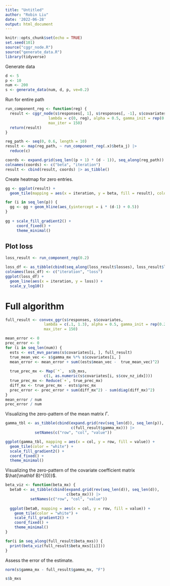 ```yaml
---
title: "Untitled"
author: "Robin Liu"
date: '2022-06-28'
output: html_document
---
```


```r
knitr::opts_chunk$set(echo = TRUE)
set.seed(101)
source("cggr_node.R")
source("generate_data.R")
library(tidyverse)
```

Generate data
```r
d <- 5
p <- 10
num <- 200
s <- generate_data(num, d, p, ve=0.2)
```

Run for entire path 
```r
run_component_reg <- function(reg) {
  result <- cggr_node(s$responses[, 1], s$responses[, -1], s$covariates,
                   lambda = c(0, reg), alpha = 0.5, gamma_init = rep(0.25, p),
                   max_iter = 150)
  return(result)
}

reg_path <- seq(0, 0.6, length = 10)
result <- map(reg_path, ~ run_component_reg(.x)$beta_j) |>
  reduce(c)

coords <- expand.grid(seq_len((p + 1) * (d - 1)), seq_along(reg_path))
colnames(coords) <- c("beta", "iteration")
result <- cbind(result, coords) |> as_tibble()
```

Create heatmap for zero entries.
```r
gg <- ggplot(result) + 
  geom_tile(mapping = aes(x = iteration, y = beta, fill = result), color = "white")

for (i in seq_len(p)) {
  gg <- gg + geom_hline(aes_(yintercept = i * (d-1) + 0.5))
}
  
gg + scale_fill_gradient2() +
     coord_fixed() +
     theme_minimal()
```

## Plot loss
```r
loss_result <- run_component_reg(0.2)
```

```r
loss_df <- as_tibble(cbind(seq_along(loss_result$losses), loss_result$losses))
colnames(loss_df) <- c("iteration", "loss")
ggplot(loss_df) +
  geom_line(aes(x = iteration, y = loss)) +
  scale_y_log10()
```

# Full algorithm
```r
full_result <- convex_ggr(s$responses, s$covariates,
                 lambda = c(.1, 1.3), alpha = 0.5, gamma_init = rep(0.25, p),
                 max_iter = 150)

mean_error <- 0
prec_error <- 0
for (i in seq_len(num)) {
  ests <- est_mvn_params(s$covariates[i, ], full_result)
  true_mean_vec <- s$gamma_mx %*% s$covariates[i, ]
  mean_error <- mean_error + sum((ests$mean_vec -  true_mean_vec)^2)
  
  true_prec_mx <- Map(`*`,  s$b_mxs,
                 c(1, as.numeric(s$covariates[i, s$cov_nz_idx])))
  true_prec_mx <- Reduce(`+`, true_prec_mx)
  diff_mx <- true_prec_mx - ests$prec_mx
  prec_error <- prec_error + sum(diff_mx^2) - sum(diag(diff_mx)^2)
}
mean_error / num
prec_error / num
```

Visualizing the zero-pattern of the mean matrix $\Gamma$.
```r
gamma_tbl <- as_tibble(cbind(expand.grid(rev(seq_len(d)), seq_len(p)),
                             c(full_result$gamma_mx))) |>
             setNames(c("row", "col", "value"))

ggplot(gamma_tbl, mapping = aes(x = col, y = row, fill = value)) +
  geom_tile(color = "white") +
  scale_fill_gradient2() +
  coord_fixed() +
  theme_minimal()
```

Visualizing the zero-pattern of the covariate coefficient matrix $\hat{\mathbf B}^{(0)}$.
```r
beta_viz <- function(beta_mx) {
  beta0 <- as_tibble(cbind(expand.grid(rev(seq_len(d)), seq_len(d)),
                           c(beta_mx))) |>
           setNames(c("row", "col", "value"))
 
  ggplot(beta0, mapping = aes(x = col, y = row, fill = value)) +
    geom_tile(color = "white") +
    scale_fill_gradient2() +
    coord_fixed() +
    theme_minimal()
}
```
```r
for(i in seq_along(full_result$beta_mxs)) {
  print(beta_viz(full_result$beta_mxs[[i]]))
}
```


Assess the error of the estimate.
```r
norm(s$gamma_mx - full_result$gamma_mx, "F")
```
```r
s$b_mxs
```

